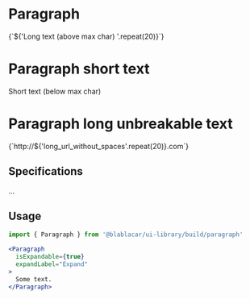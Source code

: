 

<Meta title="Paragraph" />

# **Paragraph**

<Preview>
  <Story name="Long text">
    <Paragraph
      isExpandable={true}
      expandLabel="Expand"
    >
      {`${'Long text (above max char) '.repeat(20)}`}
    </Paragraph>
  </Story>
</Preview>

# **Paragraph short text**

<Preview>
  <Story name="Short text">
    <Paragraph>Short text (below max char)</Paragraph>
  </Story>
</Preview>

# **Paragraph long unbreakable text**

<Preview>
  <Story name="Long unbreakable text">
    <Paragraph 
      isExpandable={true}
      expandLabel="Expand"
    >
      {`http://${'long_url_without_spaces'.repeat(20)}.com`}
    </Paragraph>
  </Story>
</Preview>

## Specifications

...

## Usage

```jsx
import { Paragraph } from '@blablacar/ui-library/build/paragraph'

<Paragraph
  isExpandable={true}
  expandLabel="Expand"
>
  Some text.
</Paragraph>
```

<Props of={Paragraph} />
